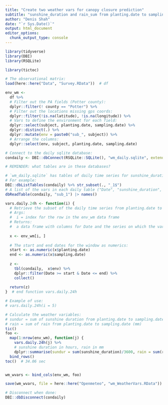 ```yaml
---
title: "Create two weather vars for canopy closure prediction"
subtitle: "sunshine_duration and rain_sum from planting.date to sampling.date"
author: "Denis Shah"
date: "`r Sys.Date()`"
output: html_document
editor_options: 
  chunk_output_type: console
---
```




```r
library(tidyverse)
library(DBI)
library(RSQLite)

library(tictoc)
```


```r
# The observational matrix:
load(here::here("Data", "Survey.RData"))  # df

env_wm <- 
  df %>% 
  # Filter out the PA fields (Potter county):
  dplyr::filter(! county == "Potter") %>% 
  # Filter out the locations missing gps coords:
  dplyr::filter(!is.na(latitude), !is.na(longitude)) %>% 
  # Vars to define the environment for each field:
  dplyr::select(subject, planting.date, sampling.date) %>%
  dplyr::distinct(.) %>% 
  dplyr::mutate(env = paste0("sub_", subject)) %>% 
  # Arrange the columns:
  dplyr::select(env, subject, planting.date, sampling.date)
```


```r
# Connect to the daily sqlite database:
condaily <- DBI::dbConnect(RSQLite::SQLite(), "wm_daily.sqlite", extended_types = TRUE)
```


```r
# REMINDER: what tables are in these databases?

# `wm_daily.sqlite` has tables of daily time series for sunshine_duration and rain_sum for each env. 
# For example:
DBI::dbListTables(condaily) %>% str_subset(., "_1$")
# A list of the vars in each daily table ("Date", "sunshine_duration", "rain_sum"):
dbReadTable(condaily, "sub_1") |> names()
```



```r
vars.daily.24h <- function(i) {
  # Retrieve the subset of the daily time series from planting.date to sampling.date
  # Args:
  #  i = index for the row in the env_wm data frame
  # Returns:
  #  a data frame with columns for Date and the series on which the var is calculated
  
  x <- env_wm[i, ]
  
  # The start and end dates for the window as numerics:
  start <- as.numeric(x$planting.date)
  end <- as.numeric(x$sampling.date)
  
  z <- 
    tbl(condaily,  x$env) %>% 
    dplyr::filter(Date >= start & Date <= end) %>%
    collect()
  
  return(z)
}  # end function vars.daily.24h

# Example of use:
# vars.daily.24h(i = 5)
```



```r
# Calculate the weather variables:
# sundur = sum of sunshine duration from planting.date to sampling.date (hours)
# rain = sum of rain from planting.date to sampling.date (mm)
tic()
foo <-
  map(1:nrow(env_wm), function(j) {
    vars.daily.24h(j) %>% 
    # sunshine duration in hours, rain in mm
    dplyr::summarise(sundur = sum(sunshine_duration)/3600, rain = sum(rain_sum))}) %>% 
  bind_rows()
toc()  # 34.06 sec


wm_wvars <- bind_cols(env_wm, foo)
```


```r
save(wm_wvars, file = here::here("Openmeteo", "wm_WeatherVars.RData"))
```


```r
# Disconnect when done:
DBI::dbDisconnect(condaily)
```

